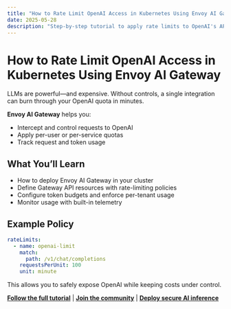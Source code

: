 ```yaml
---
title: "How to Rate Limit OpenAI Access in Kubernetes Using Envoy AI Gateway"
date: 2025-05-28
description: "Step-by-step tutorial to apply rate limits to OpenAI's API using Envoy AI Gateway in Kubernetes."
---
```


# How to Rate Limit OpenAI Access in Kubernetes Using Envoy AI Gateway

LLMs are powerful—and expensive. Without controls, a single integration can burn through your OpenAI quota in minutes.

**Envoy AI Gateway** helps you:

- Intercept and control requests to OpenAI
- Apply per-user or per-service quotas
- Track request and token usage

## What You’ll Learn
- How to deploy Envoy AI Gateway in your cluster
- Define Gateway API resources with rate-limiting policies
- Configure token budgets and enforce per-tenant usage
- Monitor usage with built-in telemetry

## Example Policy
```yaml
rateLimits:
  - name: openai-limit
    match:
      path: /v1/chat/completions
    requestsPerUnit: 100
    unit: minute
```

This allows you to safely expose OpenAI while keeping costs under control.

**[Follow the full tutorial](#)** | **[Join the community](#)** | **[Deploy secure AI inference](#)**